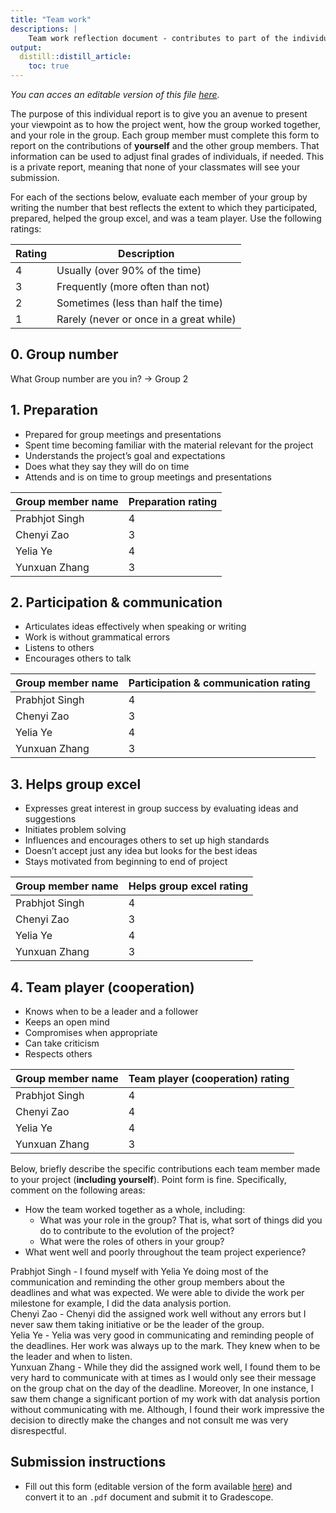 ```yaml
---
title: "Team work"
descriptions: |
    Team work reflection document - contributes to part of the individual team work grade.
output:
  distill::distill_article:
    toc: true
---
```


*You can acces an editable version of this file [here](https://github.com/UBC-DSCI/dsci-310-student/blob/main/team-work.Rmd).*

The purpose of this individual report
is to give you an avenue to present your viewpoint
as to how the project went,
how the group worked together,
and your role in the group.
Each group member must complete this form
to report on the contributions of **yourself** and the other group members.
That information can be used to adjust final grades of individuals,
if needed.
This is a private report,
meaning that none of your classmates will see your submission.

For each of the sections below,
evaluate each member of your group by writing the number
that best reflects the extent to which they participated,
prepared, helped the group excel, and was a team player.
Use the following ratings:

| Rating | Description                             |
|--------|-----------------------------------------|
| 4      | Usually (over 90% of the time)          |
| 3      | Frequently (more often than not)        |
| 2      | Sometimes (less than half the time)     |
| 1      | Rarely (never or once in a great while) |

## 0. Group number

What Group number are you in? 
-> Group 2

## 1. Preparation

- Prepared for group meetings and presentations
- Spent time becoming familiar with the material relevant for the project
- Understands the project's goal and expectations
- Does what they say they will do on time
- Attends and is on time to group meetings and presentations

| Group member name | Preparation rating |
|-------------------|--------------------|
| Prabhjot Singh    |        4           |
| Chenyi Zao        |        3           |
| Yelia Ye          |        4           |
| Yunxuan Zhang     |        3           |         
## 2. Participation & communication

- Articulates ideas effectively when speaking or writing
- Work is without grammatical errors
- Listens to others
- Encourages others to talk

| Group member name | Participation & communication rating |
|-------------------|--------------------------------------|
| Prabhjot Singh    |        4                             |
| Chenyi Zao        |        3                             |
| Yelia Ye          |        4                             |
| Yunxuan Zhang     |        3                             |   

## 3. Helps group excel

- Expresses great interest in group success by evaluating ideas and suggestions
- Initiates problem solving
- Influences and encourages others to set up high standards
- Doesn't accept just any idea but looks for the best ideas
- Stays motivated from beginning to end of project

| Group member name | Helps group excel rating |
|-------------------|--------------------------|
| Prabhjot Singh    |        4                 |
| Chenyi Zao        |        3                 |
| Yelia Ye          |        4                 |
| Yunxuan Zhang     |        3                 |   

## 4. Team player (cooperation)

- Knows when to be a leader and a follower
- Keeps an open mind
- Compromises when appropriate
- Can take criticism
- Respects others

| Group member name | Team player (cooperation) rating |
|-------------------|----------------------------------|
| Prabhjot Singh    |        4                         |
| Chenyi Zao        |        4                         |
| Yelia Ye          |        4                         |
| Yunxuan Zhang     |        3                         | 

Below,
briefly describe the specific contributions each team member
made to your project (**including yourself**).
Point form is fine.
Specifically,
comment on the following areas:

- How the team worked together as a whole, including:
    - What was your role in the group?
      That is, what sort of things did you do to contribute to the evolution of the project?
    - What were the roles of others in your group?
- What went well and poorly throughout the team project experience?

| Prabhjot Singh  - I found myself with Yelia Ye doing most of the communication and reminding the other group members about the deadlines and what was expected. We were able to divide the work per milestone for example, I did the data analysis portion.

| Chenyi Zao - Chenyi did the assigned work well without any errors but I never saw them taking initiative or be the leader of the group.

| Yelia Ye - Yelia was very good in communicating and reminding people of the deadlines. Her work was always up to the mark. They knew when to be the leader and when to listen.

| Yunxuan Zhang - While they did the assigned work well, I found them to be very hard to communicate with at times as I would only see their message on the group chat on the day of the deadline. Moreover, In one instance, I saw them change a significant portion of my work with dat analysis portion without communicating with me. Although, I found their work impressive the decision to directly make the changes and not consult me was very disrespectful.

## Submission instructions

- Fill out this form
  (editable version of the form available [here](https://github.com/UBC-DSCI/dsci-310-student/blob/main/team-work.Rmd))
  and convert it to an `.pdf` document and submit it to Gradescope.
